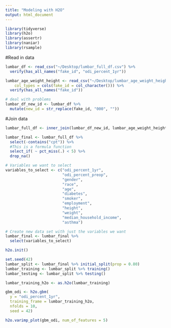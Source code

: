 ```yaml
---
title: "Modeling with H2O"
output: html_document
---
```



```r
library(tidyverse)
library(h2o)
library(assertr)
library(naniar)
library(rsample)
```

#Read in data
```r
lumbar_df <- read_csv("~/Desktop/lumbar_full_df.csv") %>% 
  verify(has_all_names("fake_id", "odi_percent_1yr"))

lumbar_age_weight_height <- read_csv("~/Desktop/lumbar_age_weight_height.csv", 
    col_types = cols(fake_id = col_character())) %>% 
  verify(has_all_names("fake_id"))

# deal with problems
lumbar_df_new_id <- lumbar_df %>%
  mutate(new_id = str_replace(fake_id, "000", ""))
```

#Join data
```r
lumbar_full_df <- inner_join(lumbar_df_new_id, lumbar_age_weight_height, by = c("new_id" = "fake_id"))
```

```r
lumbar_final <- lumbar_full_df %>%
  select(-contains("cpt")) %>% 
  #This is a formula function
  select_if( ~ pct_miss(.) < 5) %>% 
  drop_na()

# Variables we want to select
variables_to_select <- c("odi_percent_1yr",
                         "odi_percent_preop",
                         "gender", 
                         "race", 
                         "age", 
                         "diabetes",
                         "smoker", 
                         "employment", 
                         "height", 
                         "weight",
                         "median_household_income",
                         "asthma")

# Create new data set with just the variables we want
lumbar_final <- lumbar_final %>%
  select(variables_to_select)
```

```r
h2o.init()
```

```r
set.seed(42)
lumbar_split <- lumbar_final %>% initial_split(prop = 0.80)
lumbar_training <- lumbar_split %>% training()
lumbar_testing <- lumbar_split %>% testing()
```

```r
lumbar_training_h2o <- as.h2o(lumbar_training)

gbm_odi <- h2o.gbm(
  y = "odi_percent_1yr",
  training_frame = lumbar_training_h2o,
  nfolds = 10,
  seed = 42) 

```

```r
h2o.varimp_plot(gbm_odi, num_of_features = 5)
```

